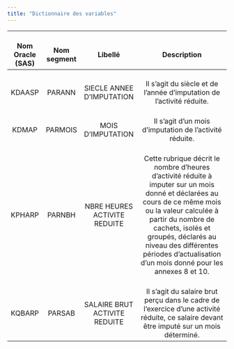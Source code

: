 ```yaml
---
title: "Dictionnaire des variables"
---
```


| <br>Nom Oracle (SAS) | <br>Nom segment |            <br>Libellé            |                                                                                                                                                 <br>Description                                                                                                                                                 |
|:----------:|:-----------:|:-----------:|:------------------------------------------:|
|      <br>KDAASP      |   <br>PARANN    |   <br>SIECLE ANNEE D'IMPUTATION   |                                                                                                                    <br>Il s'agit du siècle et de l'année d'imputation de l'activité réduite.                                                                                                                    |
|      <br>KDMAP       |   <br>PARMOIS   |       <br>MOIS D'IMPUTATION       |                                                                                                                           <br>Il s'agit d'un mois d'imputation de l'activité réduite.                                                                                                                           |
|      <br>KPHARP      |   <br>PARNBH    | <br>NBRE HEURES ACTIVITE REDUITE  | <br>Cette rubrique décrit le nombre d'heures d'activité réduite à imputer sur un mois donné et déclarées au cours de ce même mois ou la valeur calculée à partir du nombre de cachets, isolés et groupés, déclarés au niveau des différentes périodes d'actualisation d'un mois donné pour les annexes 8 et 10. |
|      <br>KQBARP      |   <br>PARSAB    | <br>SALAIRE BRUT ACTIVITE REDUITE |                                                                                  <br>Il s'agit du salaire brut perçu dans le cadre de l'exercice d'une activité réduite, ce salaire devant être imputé sur un mois déterminé.                                                                                   |
